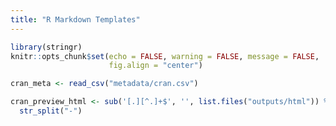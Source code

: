 ```yaml
---
title: "R Markdown Templates"
---
```


```r
library(stringr)
knitr::opts_chunk$set(echo = FALSE, warning = FALSE, message = FALSE, 
                      fig.align = "center")
```

```r
cran_meta <- read_csv("metadata/cran.csv")

cran_preview_html <- sub('[.][^.]+$', '', list.files("outputs/html")) %>%
  str_split("-")

```
